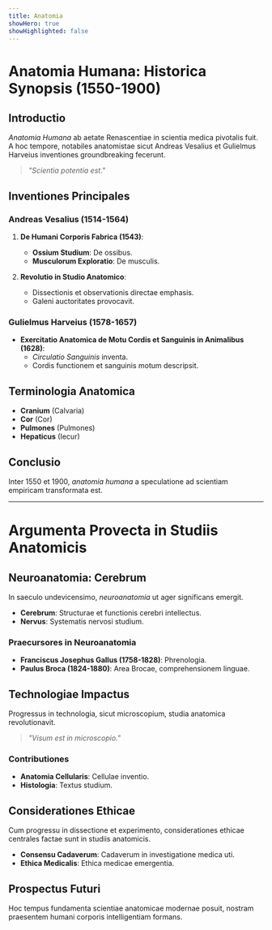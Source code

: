 ```yaml
---
title: Anatomia
showHero: true
showHighlighted: false
---
```


# Anatomia Humana: Historica Synopsis (1550-1900)

## Introductio

*Anatomia Humana* ab aetate Renascentiae in scientia medica pivotalis fuit. A hoc tempore, notabiles anatomistae sicut Andreas Vesalius et Gulielmus Harveius inventiones groundbreaking fecerunt.

> *"Scientia potentia est."*

## Inventiones Principales

### Andreas Vesalius (1514-1564)

1. **De Humani Corporis Fabrica (1543)**: 
   - **Ossium Studium**: De ossibus.
   - **Musculorum Exploratio**: De musculis.

2. **Revolutio in Studio Anatomico**:
   - Dissectionis et observationis directae emphasis.
   - Galeni auctoritates provocavit.

### Gulielmus Harveius (1578-1657)

- **Exercitatio Anatomica de Motu Cordis et Sanguinis in Animalibus (1628)**:
  - *Circulatio Sanguinis* inventa.
  - Cordis functionem et sanguinis motum descripsit.

## Terminologia Anatomica

- **Cranium** (Calvaria)
- **Cor** (Cor)
- **Pulmones** (Pulmones)
- **Hepaticus** (Iecur)

## Conclusio

Inter 1550 et 1900, *anatomia humana* a speculatione ad scientiam empiricam transformata est.

---

# Argumenta Provecta in Studiis Anatomicis

## Neuroanatomia: Cerebrum

In saeculo undevicensimo, *neuroanatomia* ut ager significans emergit.

- **Cerebrum**: Structurae et functionis cerebri intellectus.
- **Nervus**: Systematis nervosi studium.

### Praecursores in Neuroanatomia

- **Franciscus Josephus Gallus (1758-1828)**: Phrenologia.
- **Paulus Broca (1824-1880)**: Area Brocae, comprehensionem linguae.

## Technologiae Impactus

Progressus in technologia, sicut microscopium, studia anatomica revolutionavit.

> *"Visum est in microscopio."*

### Contributiones

- **Anatomia Cellularis**: Cellulae inventio.
- **Histologia**: Textus studium.

## Considerationes Ethicae

Cum progressu in dissectione et experimento, considerationes ethicae centrales factae sunt in studiis anatomicis.

- **Consensu Cadaverum**: Cadaverum in investigatione medica uti.
- **Ethica Medicalis**: Ethica medicae emergentia.

## Prospectus Futuri

Hoc tempus fundamenta scientiae anatomicae modernae posuit, nostram praesentem humani corporis intelligentiam formans.

